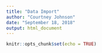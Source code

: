 ```yaml
---
title: "Data Import"
author: "Courtney Johnson"
date: "September 18, 2018"
output: html_document
---
```


```r
knitr::opts_chunk$set(echo = TRUE)
```
